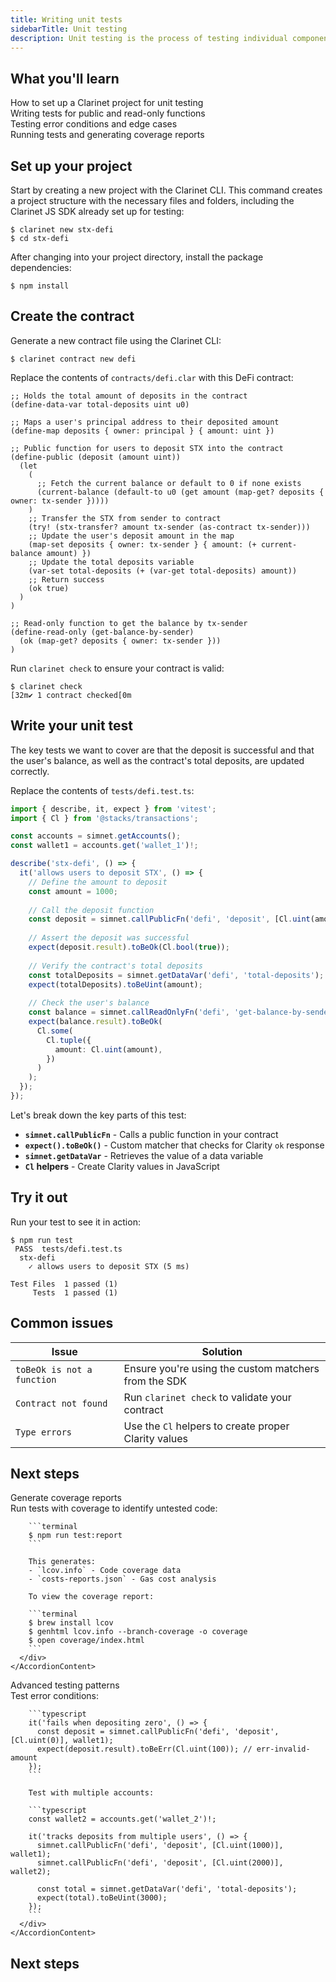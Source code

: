 ```yaml
---
title: Writing unit tests
sidebarTitle: Unit testing
description: Unit testing is the process of testing individual components or functions of smart contracts to ensure they work as expected. The Clarinet JS SDK provides a testing framework that allows you to write these tests using the Vitest testing framework, helping you catch bugs and errors early in the development process.
---
```




## What you'll learn

<div className="space-y-3 my-6">
  <div className="flex items-start gap-3">
    <ArrowRight className="h-4 w-4 text-brand-orange mt-1.5 flex-shrink-0" />
    <span>How to set up a Clarinet project for unit testing</span>
  </div>
  <div className="flex items-start gap-3">
    <ArrowRight className="h-4 w-4 text-brand-orange mt-1.5 flex-shrink-0" />
    <span>Writing tests for public and read-only functions</span>
  </div>
  <div className="flex items-start gap-3">
    <ArrowRight className="h-4 w-4 text-brand-orange mt-1.5 flex-shrink-0" />
    <span>Testing error conditions and edge cases</span>
  </div>
  <div className="flex items-start gap-3">
    <ArrowRight className="h-4 w-4 text-brand-orange mt-1.5 flex-shrink-0" />
    <span>Running tests and generating coverage reports</span>
  </div>
</div>

## Set up your project

Start by creating a new project with the Clarinet CLI. This command creates a project structure with the necessary files and folders, including the Clarinet JS SDK already set up for testing:

```terminal
$ clarinet new stx-defi
$ cd stx-defi
```

After changing into your project directory, install the package dependencies:

```terminal
$ npm install
```

## Create the contract

Generate a new contract file using the Clarinet CLI:

```terminal
$ clarinet contract new defi
```

Replace the contents of `contracts/defi.clar` with this DeFi contract:

```clarity contracts/defi.clar
;; Holds the total amount of deposits in the contract
(define-data-var total-deposits uint u0)

;; Maps a user's principal address to their deposited amount
(define-map deposits { owner: principal } { amount: uint })

;; Public function for users to deposit STX into the contract
(define-public (deposit (amount uint))
  (let
    (
      ;; Fetch the current balance or default to 0 if none exists
      (current-balance (default-to u0 (get amount (map-get? deposits { owner: tx-sender }))))
    )
    ;; Transfer the STX from sender to contract
    (try! (stx-transfer? amount tx-sender (as-contract tx-sender)))
    ;; Update the user's deposit amount in the map
    (map-set deposits { owner: tx-sender } { amount: (+ current-balance amount) })
    ;; Update the total deposits variable
    (var-set total-deposits (+ (var-get total-deposits) amount))
    ;; Return success
    (ok true)
  )
)

;; Read-only function to get the balance by tx-sender
(define-read-only (get-balance-by-sender)
  (ok (map-get? deposits { owner: tx-sender }))
)
```

Run `clarinet check` to ensure your contract is valid:

```terminal
$ clarinet check
[32m✔ 1 contract checked[0m
```

## Write your unit test

The key tests we want to cover are that the deposit is successful and that the user's balance, as well as the contract's total deposits, are updated correctly.

Replace the contents of `tests/defi.test.ts`:

```typescript tests/defi.test.ts
import { describe, it, expect } from 'vitest';
import { Cl } from '@stacks/transactions';

const accounts = simnet.getAccounts();
const wallet1 = accounts.get('wallet_1')!;

describe('stx-defi', () => {
  it('allows users to deposit STX', () => {
    // Define the amount to deposit
    const amount = 1000;
    
    // Call the deposit function
    const deposit = simnet.callPublicFn('defi', 'deposit', [Cl.uint(amount)], wallet1);
    
    // Assert the deposit was successful
    expect(deposit.result).toBeOk(Cl.bool(true));
    
    // Verify the contract's total deposits
    const totalDeposits = simnet.getDataVar('defi', 'total-deposits');
    expect(totalDeposits).toBeUint(amount);
    
    // Check the user's balance
    const balance = simnet.callReadOnlyFn('defi', 'get-balance-by-sender', [], wallet1);
    expect(balance.result).toBeOk(
      Cl.some(
        Cl.tuple({
          amount: Cl.uint(amount),
        })
      )
    );
  });
});
```

Let's break down the key parts of this test:

- **`simnet.callPublicFn`** - Calls a public function in your contract
- **`expect().toBeOk()`** - Custom matcher that checks for Clarity `ok` response
- **`simnet.getDataVar`** - Retrieves the value of a data variable
- **`Cl` helpers** - Create Clarity values in JavaScript

## Try it out

Run your test to see it in action:

```terminal
$ npm run test
 PASS  tests/defi.test.ts
  stx-defi
    ✓ allows users to deposit STX (5 ms)

Test Files  1 passed (1)
     Tests  1 passed (1)
```

## Common issues

| Issue | Solution |
|-------|----------|
| `toBeOk is not a function` | Ensure you're using the custom matchers from the SDK |
| `Contract not found` | Run `clarinet check` to validate your contract |
| `Type errors` | Use the `Cl` helpers to create proper Clarity values |

## Next steps

<Accordion type="single" collapsible>
  <AccordionItem value="coverage">
    <AccordionTrigger>Generate coverage reports</AccordionTrigger>
    <AccordionContent>
      <div className="pb-4 pt-2">
        Run tests with coverage to identify untested code:

        ```terminal
        $ npm run test:report
        ```

        This generates:
        - `lcov.info` - Code coverage data
        - `costs-reports.json` - Gas cost analysis

        To view the coverage report:

        ```terminal
        $ brew install lcov
        $ genhtml lcov.info --branch-coverage -o coverage
        $ open coverage/index.html
        ```
      </div>
    </AccordionContent>
  </AccordionItem>

  <AccordionItem value="advanced">
    <AccordionTrigger>Advanced testing patterns</AccordionTrigger>
    <AccordionContent>
      <div className="pb-4 pt-2">
        Test error conditions:

        ```typescript
        it('fails when depositing zero', () => {
          const deposit = simnet.callPublicFn('defi', 'deposit', [Cl.uint(0)], wallet1);
          expect(deposit.result).toBeErr(Cl.uint(100)); // err-invalid-amount
        });
        ```

        Test with multiple accounts:

        ```typescript
        const wallet2 = accounts.get('wallet_2')!;
        
        it('tracks deposits from multiple users', () => {
          simnet.callPublicFn('defi', 'deposit', [Cl.uint(1000)], wallet1);
          simnet.callPublicFn('defi', 'deposit', [Cl.uint(2000)], wallet2);
          
          const total = simnet.getDataVar('defi', 'total-deposits');
          expect(total).toBeUint(3000);
        });
        ```
      </div>
    </AccordionContent>
  </AccordionItem>
</Accordion>

## Next steps

<Cards>
  <NextCard 
    href="/tools/clarinet/integration-testing"
    title="Integration testing"
    description="Learn how to test your contract with integration testing."
  />
  <NextCard 
    href="/tools/clarinet/mainnet-execution-simulation"
    title="Mainnet execution simulation"
    description="Learn how to test your contract with mainnet state."
  />
</Cards>